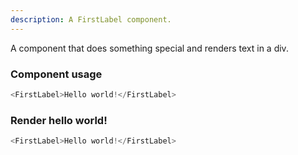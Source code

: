 ```yaml
---
description: A FirstLabel component.
---
```



A component that does something special and renders text in a div.

### Component usage
```js
<FirstLabel>Hello world!</FirstLabel>
```

### Render hello world!

```js live
<FirstLabel>Hello world!</FirstLabel>
```
